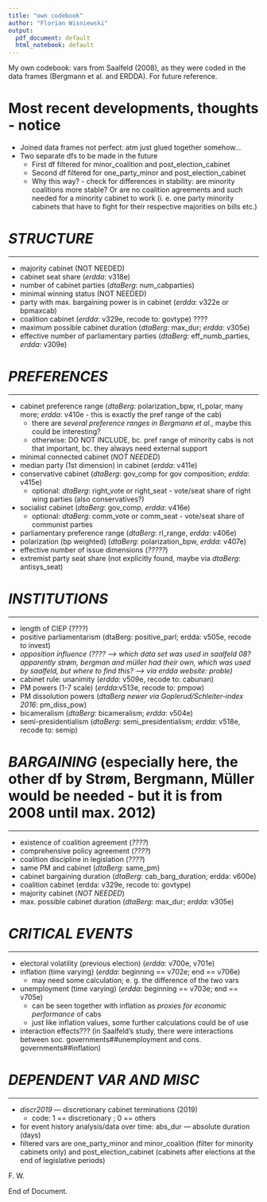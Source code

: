 ```yaml
---
title: "own codebook"
author: "Florian Wisniewski"
output:
  pdf_document: default
  html_notebook: default
---
```


<!-- This is an [R Markdown](http://rmarkdown.rstudio.com) Notebook. When you execute code within the notebook, the results appear beneath the code.  -->

<!-- Try executing this chunk by clicking the *Run* button within the chunk or by placing your cursor inside it and pressing *Cmd+Shift+Enter*.  -->

<!-- Add a new chunk by clicking the *Insert Chunk* button on the toolbar or by pressing *Cmd+Option+I*. -->

<!-- When you save the notebook, an HTML file containing the code and output will be saved alongside it (click the *Preview* button or press *Cmd+Shift+K* to preview the HTML file).  -->

<!-- The preview shows you a rendered HTML copy of the contents of the editor. Consequently, unlike *Knit*, *Preview* does not run any R code chunks. Instead, the output of the chunk when it was last run in the editor is displayed. -->

My own codebook: vars from Saalfeld (2008), as they were coded in the data frames (Bergmann et al. and ERDDA). For future reference.

# Most recent developments, thoughts - notice
+ Joined data frames not perfect: atm just glued together somehow...
+ Two separate dfs to be made in the future
  + First df filtered for minor_coalition and post_election_cabinet
  + Second df filtered for one_party_minor and post_election_cabinet
  + Why this way? - check for differences in stability: are minority coalitions more stable? Or are no coalition agreements and such needed for a minority cabinet to work (i. e. one party minority cabinets that have to fight for their respective majorities on bills etc.)

# ***STRUCTURE***
_______________________________

+ majority cabinet (NOT NEEDED)
+ cabinet seat share (*erdda*: v318e)
+ number of cabinet parties (*dtaBerg*: num_cabparties)
+ minimal winning status (NOT NEEDED)
+ party with max. bargaining power is in cabinet (*erdda*: v322e or bpmaxcab)
+ coalition cabinet (*erdda*: v329e, recode to: govtype) ????
+ maximum possible cabinet duration (*dtaBerg*: max_dur; *erdda*: v305e)
+ effective number of parliamentary parties (*dtaBerg*: eff_numb_parties, *erdda*: v309e)

#######################

# ***PREFERENCES***
_______________________________

+ cabinet preference range (*dtaBerg*: polarization_bpw, rl_polar, many more; *erdda*: v410e - this is exactly the pref range of the cab)
  + there are *several preference ranges in Bergmann et al.*, maybe this could be interesting?
  + otherwise: DO NOT INCLUDE, bc. pref range of minority cabs is not that important, bc. they always need external support

+ minimal connected cabinet (*NOT NEEDED*)
+ median party (1st dimension) in cabinet (*erdda*: v411e)
+ conservative cabinet (*dtaBerg*: gov_comp for gov composition; *erdda*: v415e)
  + optional: *dtaBerg*: right_vote or right_seat - vote/seat share of right wing parties (also conservatives?)
+ socialist cabinet (*dtaBerg*: gov_comp, *erdda*: v416e)
  + optional: *dtaBerg*: comm_vote or comm_seat - vote/seat share of communist parties
+ parliamentary preference range (*dtaBerg*: rl_range, *erdda*: v406e)
+ polarization (bp weighted) (*dtaBerg*: polarization_bpw, *erdda*: v407e)
+ effective number of issue dimensions (*?????*)
+ extremist party seat share (not explicitly found, maybe via *dtaBerg*: antisys_seat)

#######################

# ***INSTITUTIONS***
_______________________________

+ length of CIEP (????)
+ positive parliamentarism (dtaBerg: positive_parl; erdda: v505e, recode to invest)
+ *opposition influence (???? --> which data set was used in saalfeld 08? apparently strøm, bergman and müller had their own, which was used by saalfeld, but where to find this? --> via erdda website: proble)*
+ cabinet rule: unanimity (*erdda*: v509e, recode to: cabunan)
+ PM powers (1-7 scale) (*erdda*:v513e, recode to: pmpow)
+ PM dissolution powers (*dtaBerg newer via Goplerud/Schleiter-index 2016*: pm_diss_pow)
+ bicameralism (*dtaBerg*: bicameralism; *erdda*: v504e)
+ semi-presidentialism (*dtaBerg*: semi_presidentialism; *erdda*: v518e, recode to: semip)

#######################

# ***BARGAINING*** (especially here, the other df by Strøm, Bergmann, Müller would be needed - but it is from 2008 until max. 2012)
_______________________________

+ existence of coalition agreement (*????*)
+ comprehensive policy agreement (*????*)
+ coalition discipline in legislation (*????*)
+ same PM and cabinet (*dtaBerg*: same_pm)
+ cabinet bargaining duration (*dtaBerg*: cab_barg_duration; erdda: v600e)
+ coalition cabinet (erdda: v329e, recode to: govtype)
+ majority cabinet (*NOT NEEDED*)
+ max. possible cabinet duration (*dtaBerg*: max_dur; *erdda*: v305e)

# ***CRITICAL EVENTS***
_______________________________

+ electoral volatility (previous election) (*erdda*: v700e, v701e)
+ inflation (time varying) (*erdda*: beginning == v702e; end == v706e)
  + may need some calculation; e. g. the difference of the two vars
+ unemployment (time varying) (*erdda*: beginning == v703e; end == v705e)
  + can be seen together with inflation as *proxies for economic performance* of cabs
  + just like inflation values, some further calculations could be of use
+ interaction effects??? (in Saalfeld's study, there were interactions between soc. governments##unemployment and cons. governments##inflation)


# ***DEPENDENT VAR AND MISC***
_______________________________

+ *discr2019* --- discretionary cabinet terminations (2019)
  + code: 1 == discretionary ; 0 == others
+ for event history analysis/data over time: abs_dur --- absolute duration (days)
+ filtered vars are one_party_minor and minor_coalition (filter for minority cabinets only) and post_election_cabinet (cabinets after elections at the end of legislative periods)


F. W.

End of Document.
<!-- # independent vars (based on Saalfeld 2008) -->

<!-- ## eff_numb_parties --- effective number of parties -->
<!-- ### based on Laakso/Taagepera index (1979) -->

<!-- ## cab_barg_duration --- cabinet bargaining duration -->
<!-- ### measured in days -->

<!-- ## pm_diss_pow --- Prime Minister dissolution powers -->
<!-- ### index from 0-10 based on Goplerud/Schleiter 2016 -->
<!-- ### additionally: look up what Saalfeld was using in 2008 -->

<!-- ## rl-range --- overall parliamentary RILE range -->
<!-- ### range = maximum - minimum; higher values = more RILE polarization -->
<!-- ### this is for the parliament as a whole - is another polarization var needed just for the cab? -->
<!-- #### possibility to merge *erdda* variable for this into *dtaBerg*? -->

<!-- ## polarization_bpw --- polarization (bp weighted) -->
<!-- ### polarization of cabinets, value as calculated in *erdda* 2014, hence also only data for countries from *erdda* -->
<!-- ### rather include this for cabinet preference range? (in *erdda*: v407e - combined DF has this too) -->

<!-- ##  -->